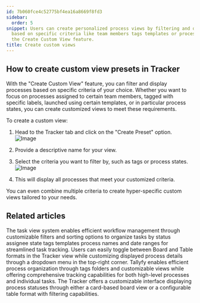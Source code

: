 ```yaml
---
id: 7b060fce4c52775bf4ea16a8669f8fd3
sidebar:
  order: 5
snippet: Users can create personalized process views by filtering and displaying processes
  based on specific criteria like team members tags templates or process states through
  the Create Custom View feature.
title: Create custom views
---
```


## How to create custom view presets in Tracker

With the "Create Custom View" feature, you can filter and display processes based on specific criteria of your choice. Whether you want to focus on processes assigned to certain team members, tagged with specific labels, launched using certain templates, or in particular process states, you can create customized views to meet these requirements.

To create a custom view:

1. Head to the Tracker tab and click on the "Create Preset" option.
   ![Image](https://screenshots.tallyfy.com/tallyfy%2Fpro%2Fdesktop-light-click-create-preset.png)
2. Provide a descriptive name for your view.

3. Select the criteria you want to filter by, such as tags or process states.
   ![Image](https://screenshots.tallyfy.com/tallyfy%2Fpro%2Fdesktop-light-create-preset-window.png)
4. This will display all processes that meet your customized criteria.

You can even combine multiple criteria to create hyper-specific custom views tailored to your needs.


## Related articles
<CardGrid>
<LinkTitleCard header="<b>Tasks View > Customize the task view</b>" href="/products/pro/tracking-and-tasks/tasks-view/how-can-i-customize-task-views-in-tallyfy/" > The task view system enables efficient workflow management through customizable filters and sorting options to organize tasks by status assignee state tags templates process names and date ranges for streamlined task tracking. </LinkTitleCard>
<LinkTitleCard header="<b>Tracker View > Switch between views</b>" href="/products/pro/tracking-and-tasks/tracker-view/how-to-switch-between-board-and-table-formats-in-tallyfy-tracker/" > Users can easily toggle between Board and Table formats in the Tracker view while customizing displayed process details through a dropdown menu in the top-right corner. </LinkTitleCard>
<LinkTitleCard header="<b>Tracker View > Organize processes</b>" href="/products/pro/tracking-and-tasks/tracker-view/organize-processes/" > Tallyfy enables efficient process organization through tags folders and customizable views while offering comprehensive tracking capabilities for both high-level processes and individual tasks. </LinkTitleCard>
<LinkTitleCard header="<b>Tracking And Tasks > Tracker view</b>" href="/products/pro/tracking-and-tasks/tracker-view/" > The Tracker offers a customizable interface displaying process statuses through either a card-based board view or a configurable table format with filtering capabilities. </LinkTitleCard>
</CardGrid>